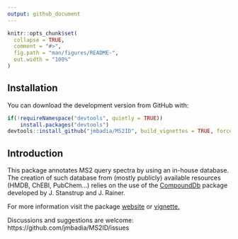 ```yaml
---
output: github_document
---
```


<!-- README.md is generated from README.Rmd. Please edit that file -->

```r
knitr::opts_chunk$set(
  collapse = TRUE,
  comment = "#>",
  fig.path = "man/figures/README-",
  out.width = "100%"
)
```

## Installation

You can download the development version from GitHub with:

```r
if(!requireNamespace("devtools", quietly = TRUE))
    install.packages("devtools")
devtools::install_github("jmbadia/MS2ID", build_vignettes = TRUE, force=T)
```

## Introduction

This package annotates MS2 query spectra by using an in-house database. The creation of such database from (mostly publicly) available resources (HMDB, ChEBI, PubChem...) relies on the use of the [CompoundDb](https://github.com/EuracBiomedicalResearch/CompoundDb) package developed by J. Stanstrup and J. Rainer. 

For more information visit the package [website](https://jmbadia.github.io/MS2ID/articles/MS2ID_intro.html) or [vignette.](https://github.com/jmbadia/MS2ID/tree/master/vignettes)

Discussions and suggestions are welcome: https://github.com/jmbadia/MS2ID/issues

